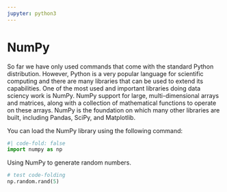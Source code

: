 ```yaml
---
jupyter: python3
---
```


# NumPy

So far we have only used commands that come with the standard Python distribution. However, Python is a very popular language for scientific computing and there are many libraries that can be used to extend its capabilities. One of the most used and important libraries doing data sciency work is NumPy. NumPy  support for large, multi-dimensional arrays and matrices, along with a collection of mathematical functions to operate on these arrays. NumPy is the foundation on which many other libraries are built, including Pandas, SciPy, and Matplotlib.

You can load the NumPy library using the following command:

```python
#| code-fold: false
import numpy as np
```

Using NumPy to generate random numbers.

```python
# test code-folding
np.random.rand(5)
```